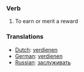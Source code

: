 ===Verb===
#To earn or merit a reward

===Translations===
*[[Dutch]]: [[verdienen]]
*[[German]]: [[verdienen]]
*[[Russian]]: [[заслуживать]]